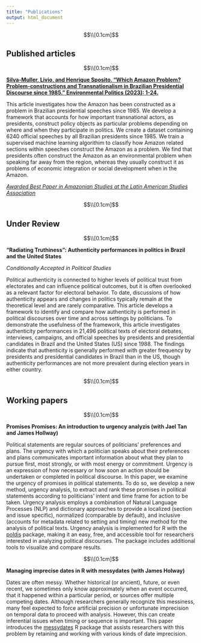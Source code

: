 ```yaml
---
title: "Publications"
output: html_document
---
```


<style type="text/css">
h1 {
  font-size: 45px;
  text-align: center;
}
h1.title {
  font-size: 40px;
  text-align: center;
}
</style>

$$\\[0.1cm]$$

## Published articles

$$\\[0.1cm]$$

[**Silva-Muller, Livio, and Henrique Sposito. "Which Amazon Problem? Problem-constructions and Transnationalism in Brazilian Presidential Discourse since 1985." Environmental Politics (2023): 1-24.**](https://www.tandfonline.com/doi/full/10.1080/09644016.2023.2220639)

This article investigates how the Amazon has been constructed as a problem in Brazilian presidential speeches since 1985. We develop a framework that accounts for how important transnational actors, as presidents, construct policy objects as particular problems depending on where and when they participate in politics. We create a dataset containing 6240 official speeches by all Brazilian presidents since 1985. We train a supervised machine learning algorithim to classify how Amazon related sections within speeches construct the Amazon as a problem. We find that presidents often construct the Amazon as an environmental problem when speaking far away from the region, whereas they usually construct it as problems of economic integration or social development when in the Amazon.

*[Awarded Best Paper in Amazonian Studies at the Latin American Studies Association](https://lasaweb.org/en/2024-section-awards/)*

$$\\[0.1cm]$$

## Under Review

$$\\[0.1cm]$$

**"Radiating Truthiness": Authenticity performances in politics in Brazil and the United States** 

*Conditionally Accepted in Political Studies*

Political authenticity is connected to higher levels of political trust from electorates and can influence political outcomes, but it is often overlooked as a relevant factor for electoral behavior. To date, discussions of how authenticity appears and changes in politics typically remain at the theoretical level and are rarely comparative. This article develops a framework to identify and compare how authenticity is performed in political discourses over time and across settings by politicians. To demonstrate the usefulness of the framework, this article investigates authenticity performances in 21,496 political texts of electoral debates, interviews, campaigns, and official speeches by presidents and presidential candidates in Brazil and the United States (US) since 1988. The findings indicate that authenticity is generally performed with greater frequency by presidents and presidential candidates in Brazil than in the US, though authenticity performances are not more prevalent during election years in either country.

$$\\[0.1cm]$$

## Working papers

$$\\[0.1cm]$$

**Promises Promises: An introduction to urgency analyzis (with Jael Tan and James Hollway)**

Political statements are regular sources of politicians' preferences and plans. The urgency with which a politician speaks about their preferences and plans communicates important information about what they plan to pursue first, most strongly, or with most energy or commitment. Urgency is an expression of how necessary or how soon an action should be undertaken or completed in political discourse. In this paper, we examine the urgency of promises in political statements. To do so, we develop a new method, urgency analysis, to extract and rank these promises in political statements according to  politicians’ intent and time frame for action to be taken. Urgency analysis employs a combination of Natural Language Processes (NLP) and dictionary approaches to provide a localized (section and issue specific), normalized (comparable by default), and inclusive (accounts for metadata related to setting and timing) new method for the analysis of political texts. Urgency analysis is implemented for R with the [poldis](https://github.com/henriquesposito/poldis) package, making it an easy, free, and accessible tool for researchers interested in analyzing political discourses. The package includes additional tools to visualize and compare results.

$$\\[0.1cm]$$

**Managing imprecise dates in R with messydates (with James Holway)**

Dates are often messy. Whether historical (or ancient), future, or even recent, we sometimes only know approximately when an event occurred, that it happened within a particular period, or sources offer multiple competing dates. Although researchers generally recognize this messiness, many feel expected to force artificial precision or unfortunate imprecision on temporal data to proceed with analysis. However, this can create inferential issues when timing or sequence is important. This paper introduces the [messydates](https://globalgov.github.io/messydates/) R package that assists researchers with this problem by retaining and working with various kinds of date imprecision.
